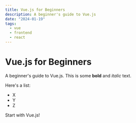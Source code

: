 ```yaml
---
title: Vue.js for Beginners
description: A beginner's guide to Vue.js
date: "2024-01-19"
tags:
  - vue
  - frontend
  - react
---
```

# Vue.js for Beginners

A beginner's guide to Vue.js. This is some **bold** and _italic_ text. 

Here's a list:
- X
- Y
- Z

Start with Vue.js!
